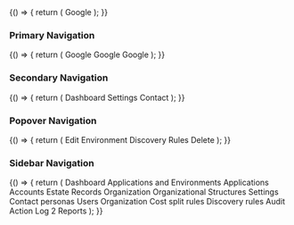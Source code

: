 
<Meta title="Components/Navigation" component={Navigation.Item} />

<Preview>
  <Story name="single link">
    {() => {
      return (
        <Navigation.Item as="a" href="http://google.com" target="_blank">
          Google
        </Navigation.Item>
      );
    }}
  </Story>
</Preview>

### Primary Navigation

<Preview>
  <Story name="primary">
    {() => {
      return (
        <Navigation.Container>
          <Navigation.Item as="a" href="http://google.com" target="_blank">
            Google
          </Navigation.Item>
          <Navigation.Item as="a" href="http://google.com" target="_blank">
            Google
          </Navigation.Item>
          <Navigation.Item as="a" href="http://google.com" target="_blank">
            Google
          </Navigation.Item>
        </Navigation.Container>
      );
    }}
  </Story>
</Preview>

### Secondary Navigation

<Preview>
  <Story name="secondary">
    {() => {
      return (
        <Navigation.Container secondary>
          <Navigation.Item
            as="a"
            href="http://google.com"
            target="_blank"
            className="hasBg"
          >
            Dashboard
          </Navigation.Item>
          <Navigation.Item
            as="a"
            href="http://google.com"
            target="_blank"
            className="hasBg active"
          >
            Settings
          </Navigation.Item>
          <Navigation.Item
            as="a"
            href="http://google.com"
            target="_blank"
            className="hasBg"
          >
            Contact
          </Navigation.Item>
        </Navigation.Container>
      );
    }}
  </Story>
</Preview>

### Popover Navigation

<Preview>
  <Story name="popover">
    {() => {
      return (
        <Navigation.Container popoverMenu>
          <Navigation.Item
            as="a"
            href="http://google.com"
            target="_blank"
          >
            <SVGIcon name="edit"/>Edit Environment
          </Navigation.Item>
          <Navigation.Item
            as="a"
            href="http://google.com"
            target="_blank"
          >
            <SVGIcon name="target" />Discovery Rules
          </Navigation.Item>
          <Navigation.Item
            as="a"
            href="http://google.com"
            target="_blank"
          >
            <SVGIcon name="trash" />Delete
          </Navigation.Item>
        </Navigation.Container>
      );
    }}
  </Story>
</Preview>

### Sidebar Navigation

<Preview>
  <Story name="sidebar">
    {() => {
      return (
        <Navigation.Container secondary>
          <Navigation.Item as="a" href="http://google.com" target="_blank">
            <Decos.Dashboard />
            Dashboard
          </Navigation.Item>
          <Navigation.Item className="separator">
            Applications and Environments
          </Navigation.Item>
          <Navigation.Item
            as="a"
            href="http://google.com"
            target="_blank"
            className="active"
          >
            <Decos.Applications />
            Applications
          </Navigation.Item>
          <Navigation.Item as="a" href="http://google.com" target="_blank">
            <Decos.Accounts />
            Accounts
          </Navigation.Item>
          <Navigation.Item as="a" href="http://google.com" target="_blank">
            <Decos.Estate />
            Estate Records
          </Navigation.Item>
          <Navigation.Item className="separator">Organization</Navigation.Item>
          <Navigation.Item as="a" href="http://google.com" target="_blank">
            <Decos.Orgs />
            Organizational Structures
          </Navigation.Item>
          <Navigation.Item className="separator">Settings</Navigation.Item>
          <Navigation.Item as="a" href="http://google.com" target="_blank">
            <Decos.Contacts />
            Contact personas
          </Navigation.Item>
          <Navigation.Item as="a" href="http://google.com" target="_blank">
            <Decos.Users />
            Users
          </Navigation.Item>
          <Navigation.Item as="a" href="http://google.com" target="_blank">
            <Decos.Orgs2 />
            Organization
          </Navigation.Item>
          <Navigation.Item as="a" href="http://google.com" target="_blank">
            <Decos.Costs />
            Cost split rules
          </Navigation.Item>
          <Navigation.Item as="a" href="http://google.com" target="_blank">
            <Decos.Mappings />
            Discovery rules
          </Navigation.Item>
          <Navigation.Item className="separator">Audit</Navigation.Item>
          <Navigation.Item as="a" href="http://google.com" target="_blank">
            <Decos.ActionLog />
            Action Log
            <Navigation.Info>2</Navigation.Info>
          </Navigation.Item>
          <Navigation.Item as="a" href="http://google.com" target="_blank">
            <Decos.Reports />
            Reports
          </Navigation.Item>
        </Navigation.Container>
      );
    }}
  </Story>
</Preview>
